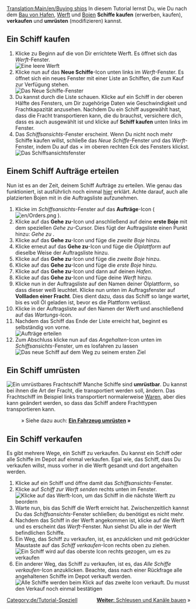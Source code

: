 [[Translation:Main/en/Buying ships]]{{de/Tutorial}}
In diesem Tutorial lernst Du, wie Du nach dem [[Main/de/Hafen bauen|Bau von Hafen]], [[Main/de/Werft bauen|Werft]] und [[Main/de/Positionsbojen platzieren|Bojen]] '''Schiffe kaufen''' (erwerben, kaufen), '''verkaufen''' und '''umrüsten''' (modifizieren) kannst.

== Ein Schiff kaufen ==
# Klicke zu Beginn auf die von Dir errichtete Werft. Es öffnet sich das ''Werft''-Fenster.<br/>[[File:en/Buying-ships-1.png|none|frame|Eine leere Werft]]
# Klicke nun auf das '''Neue Schiffe'''-Icon unten links im ''Werft''-Fenster. Es öffnet sich ein neues Fenster mit einer Liste an Schiffen, die zum Kauf zur Verfügung stehen.<br/>[[File:en/Buying-ships-2.png|none|frame|Das ''Neue Schiffe''-Fenster]]
# Du kannst durch die Liste schauen. Klicke auf ein Schiff in der oberen Hälfte des Fensters, um Dir zugehörige Daten wie Geschwindigkeit und Frachtkapazität anzusehen. Nachdem Du ein Schiff ausgewählt hast, dass die Fracht transportieren kann, die du brauchst, versichere dich, dass es auch ausgewählt ist und klicke auf '''Schiff kaufen''' unten links im Fenster.
# Das ''Schiffsansichts''-Fenster erscheint. Wenn Du nicht noch mehr Schiffe kaufen willst, schließe das ''Neue Schiffe''-Fenster und das ''Werft''-Fenster, indem Du auf das &times; im oberen rechten Eck des Fensters klickst.<br/>[[File:en/Buying-ships-3.png|none|frame|Das Schiffsansichtsfenster]]

== Einem Schiff Aufträge erteilen ==
Nun ist es an der Zeit, deinem Schiff Aufträge zu erteilen. Wie genau das funktioniert, ist ausführlich noch einmal [[Main/de/Aufträge|hier]] erklärt. Achte darauf, auch alle platzierten Bojen mit in die Auftragsliste aufzunehmen.

# Klicke im ''Schiffsansichts''-Fenster auf das '''Aufträge'''-Icon ( [[File:en/Orders.png]] ).
# Klicke auf das '''Gehe zu'''-Icon und anschließend auf deine '''erste Boje''' mit dem speziellen ''Gehe zu''-Cursor. Dies fügt der Auftragsliste einen Punkt hinzu: ''Gehe zu <Name der ersten Boje>''.
# Klicke auf das '''Gehe zu'''-Icon und füge die ''zweite Boje'' hinzu.
# Klicke erneut auf das '''Gehe zu'''-Icon und füge die ''Ölplattform'' auf dieselbe Weise der Auftragsliste hinzu.
# Klicke auf das '''Gehe zu'''-Icon und füge die ''zweite Boje'' hinzu.
# Klicke auf das '''Gehe zu'''-Icon und füge die ''erste Boje'' hinzu.
# Klicke auf das '''Gehe zu'''-Icon und dann auf deinen ''Hafen''.
# Klicke auf das '''Gehe zu'''-Icon und füge deine ''Werft'' hinzu.
# Klicke nun in der Auftragsliste auf den Namen deiner Ölplattform, so dass dieser weiß leuchtet. Klicke nun unten im Auftragsfenster auf '''Vollladen einer Fracht'''. Dies dient dazu, dass das Schiff so lange wartet, bis es voll Öl geladen ist, bevor es die Plattform verlässt.
# Klicke in der Auftragsliste auf den Namen der Werft und anschließend auf das ''Wartungs-''Icon.
# Nachdem das Schiff das Ende der Liste erreicht hat, beginnt es selbständig von vorne.<br/>[[File:en/Buying-ships-orders.png|frame|none|Aufträge erteilen]]
# Zum Abschluss klicke nun auf das ''Angehalten''-Icon unten im ''Schiffsansichts''-Fenster, um es losfahren zu lassen<br/>[[File:en/Buying-ships-4.png|none|frame|Das neue Schiff auf dem Weg zu seinem ersten Ziel]]

== Ein Schiff umrüsten ==
[[File:en/Buying-ships-5.png|left|frame|Ein umrüstbares Frachtschiff]]
Manche Schiffe sind '''umrüstbar'''. Du kannst bei ihnen die Art der Fracht, die transportiert werden soll, ändern. Das Frachtschiff im Beispiel links transportiert normalerweise [[Main/de/Waren|Waren]], aber dies kann geändert werden, so dass das Schiff andere Frachttypen transportieren kann.

:&raquo; Siehe dazu auch: '''[[Main/de/Umrüsten|Ein Fahrzeug umrüsten]] &raquo;'''

{{en/-}}

== Ein Schiff verkaufen ==
Es gibt mehrere Wege, ein Schiff zu verkaufen. Du kannst ein Schiff oder alle Schiffe im Depot auf einmal verkaufen. Egal wie, das Schiff, dass Du verkaufen willst, muss vorher in die Werft gesandt und dort angehalten werden.

# Klicke auf ein Schiff und öffne damit das ''Schiffsansichts''-Fenster.
# Klicke auf ''Schiff zur Werft senden'' rechts unten im Fenster.<br/>[[File:en/Buying-ships-6.png|none|frame|Klicke auf das Werft-Icon, um das Schiff in die nächste Werft zu beordern]]
# Warte nun, bis das Schiff die Werft erreicht hat. Zwischenzeitlich kannst Du das ''Schiffsansichts''-Fenster schließen; du benötigst es nicht mehr.
# Nachdem das Schiff in der Werft angekommen ist, klicke auf die Werft und es erscheint das ''Werft''-Fenster. Nun siehst Du alle in der Werft befindlichen Schiffe.
# Ein Weg, das Schiff zu verkaufen, ist, es anzuklicken und mit gedrückter Maustaste auf das ''Schiff verkaufen''-Icon rechts oben zu ziehen.<br/>[[File:en/Buying-ships-7.png|none|frame|Ein Schiff wird auf das oberste Icon rechts gezogen, um es zu verkaufen]]
# Ein anderer Weg, das Schiff zu verkaufen, ist es, das ''Alle Schiffe verkaufen''-Icon anzuklicken. Beachte, dass nach einer Rückfrage alle angehaltenen Schiffe im Depot verkauft werden.<br/>[[File:en/Buying-ships-8.png|none|frame|Alle Schiffe werden beim Klick auf das zweite Icon verkauft. Du musst den Verkauf noch einmal bestätigen]]

<span style="float: right">[[Main/de/Schleusen und Kanäle bauen|'''Weiter''': Schleusen und Kanäle bauen]] &raquo;</span>

[[Category:de/Tutorial-Speziell]]